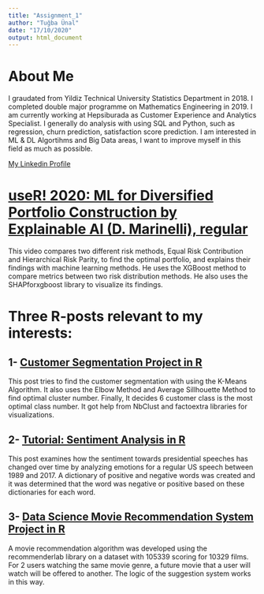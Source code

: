 ```yaml
---
title: "Assignment_1"
author: "Tuğba Ünal"
date: "17/10/2020"
output: html_document
---
```



# About Me

I graudated from Yildiz Technical University Statistics Department in 2018. I completed double major programme on
Mathematics Engineering in 2019. 
I am currently working at Hepsiburada as Customer Experience and Analytics Specialist.
I generally do analysis with using SQL and Python, such as regression, churn prediction, satisfaction score prediction.
I am interested in ML & DL Algortihms and Big Data areas, I want to improve myself in this field as much as possible.

[My Linkedin Profile](https://www.linkedin.com/in/tuğba-ünal-58880313a)


# [useR! 2020: ML for Diversified Portfolio Construction by Explainable AI (D. Marinelli), regular](https://www.youtube.com/watch?v=lrADaEAek9Y)

This video compares two different risk methods, Equal Risk Contribution and Hierarchical Risk Parity, to find the
optimal portfolio, and explains their findings with machine learning methods. 
He uses the XGBoost method to compare metrics between two risk distribution methods. He also uses the SHAPforxgboost
library to visualize its findings.


# Three R-posts relevant to my interests:


## 1- [Customer Segmentation Project in R](https://rpubs.com/Unsa/582266)

This post tries to find the customer segmentation with using the K-Means Algorithm. It also uses the Elbow Method and
Average Sillhouette Method to find optimal cluster number. 
Finally, It decides 6 customer class is the most optimal class number. It got help from NbClust and factoextra
libraries for visualizations.


## 2- [Tutorial: Sentiment Analysis in R](https://www.kaggle.com/rtatman/tutorial-sentiment-analysis-in-r)

This post examines how the sentiment towards presidential speeches has changed over time by analyzing emotions for a
regular US speech between 1989 and 2017.
A dictionary of positive and negative words was created and it was determined that the word was negative or positive
based on these dictionaries for each word.


## 3- [Data Science Movie Recommendation System Project in R](https://data-flair.training/blogs/data-science-r-movie-recommendation/)

A movie recommendation algorithm was developed using the recommenderlab library on a dataset with 105339 
scoring for 10329 films. 
For 2 users watching the same movie genre, a future movie that a user will watch will be offered to another.
The logic of the suggestion system works in this way.




